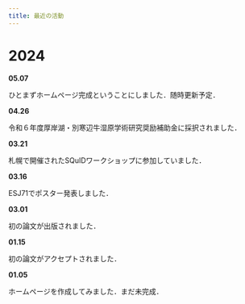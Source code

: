```yaml
---
title: 最近の活動
---
```


# **2024**

**05.07**

ひとまずホームページ完成ということにしました．随時更新予定．

**04.26**

令和６年度厚岸湖・別寒辺牛湿原学術研究奨励補助金に採択されました．

**03.21**

札幌で開催されたSQuIDワークショップに参加していました．

**03.16**

ESJ71でポスター発表しました．

**03.01**

初の論文が出版されました．

**01.15**

初の論文がアクセプトされました．

**01.05**

ホームページを作成してみました．まだ未完成．
